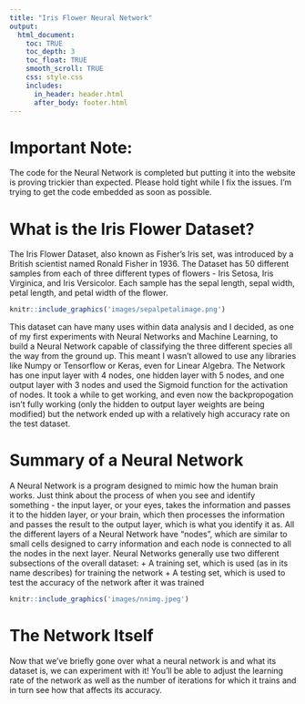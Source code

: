 ```yaml
---
title: "Iris Flower Neural Network"
output: 
  html_document:
    toc: TRUE
    toc_depth: 3
    toc_float: TRUE
    smooth_scroll: TRUE
    css: style.css
    includes: 
      in_header: header.html
      after_body: footer.html
---
```


# Important Note: 
The code for the Neural Network is completed but putting it into the website is proving trickier than expected. Please hold tight while I fix the issues. I'm trying to get the code embedded as soon as possible. 

# What is the Iris Flower Dataset?

The Iris Flower Dataset, also known as Fisher's Iris set, was introduced by a British scientist named Ronald Fisher in 1936. The Dataset has 50 different samples from each of three different types of flowers - Iris Setosa, Iris Virginica, and Iris Versicolor. Each sample has the sepal length, sepal width, petal length, and petal width of the flower. 

```r
knitr::include_graphics('images/sepalpetalimage.png')
```
This dataset can have many uses within data analysis and I decided, as one of my first experiments with Neural Networks and Machine Learning, to build a Neural Network capable of classifying the three different species all the way from the ground up. This meant I wasn't allowed to use any libraries like Numpy or Tensorflow or Keras, even for Linear Algebra. The Network has one input layer with 4 nodes, one hidden layer with 5 nodes, and one output layer with 3 nodes and used the Sigmoid function for the activation of nodes. It took a while to get working, and even now the backpropogation isn't fully working (only the hidden to output layer weights are being modified) but the network ended up with a relatively high accuracy rate on the test dataset. 

# Summary of a Neural Network
A Neural Network is a program designed to mimic how the human brain works. Just think about the process of when you see and identify something - the input layer, or your eyes, takes the information and passes it to the hidden layer, or your brain, which then processes the information and passes the result to the output layer, which is what you identify it as. All the different layers of a Neural Network have "nodes", which are similar to small cells designed to carry information and each node is connected to all the nodes in the next layer. 
Neural Networks generally use two different subsections of the overall dataset: 
+ A training set, which is used (as in its name describes) for training the network
+ A testing set, which is used to test the accuracy of the network after it was trained

```r
knitr::include_graphics('images/nnimg.jpeg')
```

# The Network Itself

Now that we've briefly gone over what a neural network is and what its dataset is, we can experiment with it! You'll be able to adjust the learning rate of the network as well as the number of iterations for which it trains and in turn see how that affects its accuracy. 




